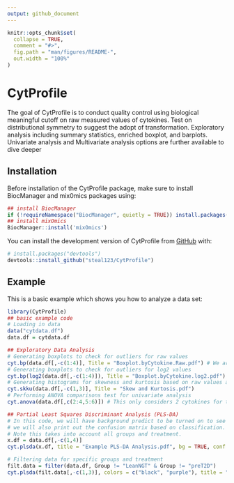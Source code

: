 ```yaml
---
output: github_document
---
```


<!-- README.md is generated from README.Rmd. Please edit that file -->

```r
knitr::opts_chunk$set(
  collapse = TRUE,
  comment = "#>",
  fig.path = "man/figures/README-",
  out.width = "100%"
)
```

# CytProfile

<!-- badges: start -->
<!-- badges: end -->

The goal of CytProfile is to conduct quality control using biological
    meaningful cutoff on raw measured values of cytokines. Test on distributional
    symmetry to suggest the adopt of transformation. Exploratory analysis including
    summary statistics, enriched boxplot, and barplots. Univariate analysis 
    and Multivariate analysis options are further available to dive deeper

## Installation

Before installation of the CytProfile package, make sure to install BiocManager and mix0mics packages using: 

```r
## install BiocManager
if (!requireNamespace("BiocManager", quietly = TRUE)) install.packages("BiocManager") 
## install mixOmics 
BiocManager::install('mixOmics')
```


You can install the development version of CytProfile from [GitHub](https://github.com/steal123/CytProfile) with:

``` r
# install.packages("devtools")
devtools::install_github("steal123/CytProfile")
```

## Example

This is a basic example which shows you how to analyze a data set:

```r
library(CytProfile)
## basic example code
# Loading in data
data("cytdata.df")
data.df = cytdata.df

## Exploratory Data Analysis
# Generating boxplots to check for outliers for raw values
cyt.bp(data.df[,-c(1:4)], Title = "Boxplot.byCytokine.Raw.pdf") # We are removing the first 4 columns as we only want the continuous variables. 
# Generating boxplots to check for outliers for log2 values
cyt.bp(log2(data.df[,-c(1:4)]), Title = "Boxplot.byCytokine.log2.pdf") # Make sure to use log2 to transform the cytokines and same reason as above for removing initial columns.
# Generating histograms for skewness and kurtosis based on raw values and log2 transformation
cyt.skku(data.df[,-c(1,3)], Title = "Skew and Kurtosis.pdf")
# Performing ANOVA comparisons test for univariate analysis
cyt.anova(data.df[,c(2:4,5:6)]) # This only considers 2 cytokines for this example only

## Partial Least Squares Discriminant Analysis (PLS-DA) 
# In this code, we will have background predict to be turned on to see the classification areas and 
# we will also print out the confusion matrix based on classification. 
# Note this takes into account all groups and treatment. 
x.df = data.df[,-c(1,4)]
cyt.plsda(x.df, title = "Example PLS-DA Analysis.pdf", bg = TRUE, conf.mat = TRUE)

# Filtering data for specific groups and treatment
filt.data = filter(data.df, Group != "LeanNGT" & Group != "preT2D")
cyt.plsda(filt.data[,-c(1,3)], colors = c("black", "purple"), title = "Example PLS-DA Analysis 2.pdf", bg = TRUE, conf.mat = TRUE)
```
